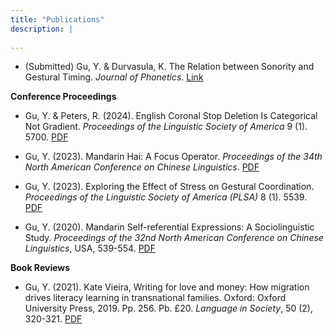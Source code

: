 ```yaml
---
title: "Publications"
description: |
  
---
```




* (Submitted) Gu, Y. & Durvasula, K. The Relation between Sonority and Gestural Timing. _Journal of Phonetics_. [Link](https://ssrn.com/abstract=4695254)


**Conference Proceedings**

* Gu, Y. & Peters, R. (2024). English Coronal Stop Deletion Is Categorical Not Gradient. _Proceedings of the Linguistic Society of America_ 9 (1). 5700. [PDF](publications/24LSA_pro.pdf) 

* Gu, Y. (2023). Mandarin Hai: A Focus Operator. _Proceedings of the 34th North American Conference on Chinese Linguistics_. [PDF](publications/Gu_Mandarin_HAI.pdf)


* Gu, Y. (2023). Exploring the Effect of Stress on Gestural Coordination. _Proceedings of the Linguistic Society of America (PLSA)_ 8 (1). 5539. [PDF](publications/LSA_prd_23.pdf)

* Gu, Y. (2020). Mandarin Self-referential Expressions: A Sociolinguistic Study. _Proceedings of the 32nd North American Conference on Chinese Linguistics_, USA, 539-554. [PDF](publications/Pro_NACCL32_Part05_42_Gu_P539.pdf)

**Book Reviews**

* Gu, Y. (2021). Kate Vieira, Writing for love and money: How migration drives literacy learning in transnational families. Oxford: Oxford University Press, 2019. Pp. 256. Pb. £20. _Language in Society_, 50 (2), 320-321. [PDF](publications/kate_vieira_writing_for_love_and_money.pdf)



